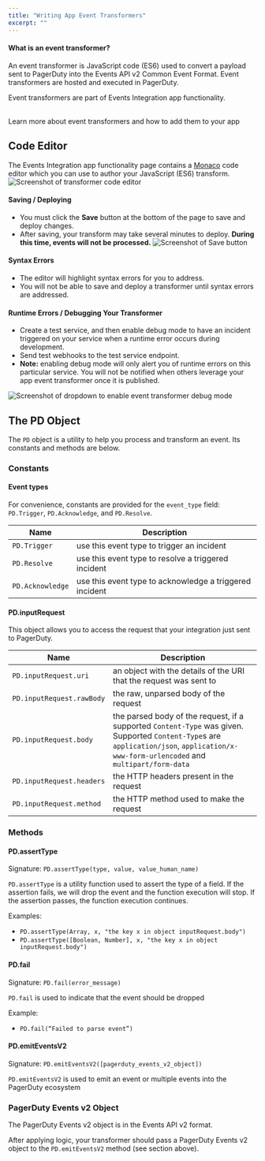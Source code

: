 ```yaml
---
title: "Writing App Event Transformers"
excerpt: ""
---
```



#### What is an event transformer?

An event transformer is JavaScript code (ES6) used to convert a payload sent to PagerDuty into the <Link to="/docs/events-api-v2/trigger-events/">Events API v2</Link> Common Event Format. Event transformers are hosted and executed in PagerDuty.

Event transformers are part of <Link to="/docs/app-integration-development/events-integration/">Events Integration</Link> app functionality.

<br/><Link to="/docs/app-integration-development/events-integration/#add-an-event-transformer">Learn more about event transformers and how to add them to your app</Link>


## Code Editor

The <Link to="/docs/app-integration-development/events-integration/">Events Integration</Link> app functionality page contains a [Monaco](https://github.com/microsoft/monaco-editor) code editor which you can use to author your JavaScript (ES6) transform.
![Screenshot of transformer code editor](transformer-editor.png)

#### Saving / Deploying
* You must click the **Save** button at the bottom of the page to save and deploy changes.
* After saving, your transform may take several minutes to deploy. **During this time, events will not be processed.**
![Screenshot of Save button](save-events-integration.png)

#### Syntax Errors
* The editor will highlight syntax errors for you to address.
* You will not be able to save and deploy a transformer until syntax errors are addressed.

#### Runtime Errors / Debugging Your Transformer
* <Link to="/docs/app-integration-development/events-integration/#test-your-integration">Create a test service</Link>, and then enable debug mode to have an incident triggered on your service when a runtime error occurs during development.
* Send test webhooks to the test service endpoint.
* **Note:** enabling debug mode will only alert you of runtime errors on this particular service. You will not be notified when others leverage your app event transformer once it is published.

![Screenshot of dropdown to enable event transformer debug mode](enable-debug-mode.png)


## The PD Object

The `PD` object is a utility to help you process and transform an event. Its constants and methods are below.

### Constants
#### Event types
For convenience, constants are provided for the `event_type` field: `PD.Trigger`, `PD.Acknowledge`, and `PD.Resolve`.

  Name            | Description
----------------- | -----------
`PD.Trigger`      | use this event type to trigger an incident
`PD.Resolve`      | use this event type to resolve a triggered incident
`PD.Acknowledge`  | use this event type to acknowledge a triggered incident

#### PD.inputRequest

This object allows you to access the request that your integration just sent to PagerDuty.

  Name                     | Description
-------------------------- | -----------
`PD.inputRequest.uri`      | an object with the details of the URI that the request was sent to
`PD.inputRequest.rawBody`  | the raw, unparsed body of the request
`PD.inputRequest.body`     | the parsed body of the request, if a supported `Content-Type` was given. Supported `Content-Type`s are `application/json`, `application/x-www-form-urlencoded` and `multipart/form-data`
`PD.inputRequest.headers`  | the HTTP headers present in the request
`PD.inputRequest.method`   | the HTTP method used to make the request

### Methods
#### PD.assertType
Signature: `PD.assertType(type, value, value_human_name)`

`PD.assertType` is a utility function used to assert the type of a field. If the assertion fails, we will drop the event and the function execution will stop. If the assertion passes, the function execution continues.

Examples:
  * `PD.assertType(Array, x, "the key x in object inputRequest.body")`
  * `PD.assertType([Boolean, Number], x, "the key x in object inputRequest.body")`

#### PD.fail
Signature: `PD.fail(error_message)`

`PD.fail` is used to indicate that the event should be dropped


Example:
* `PD.fail(“Failed to parse event”)`

#### PD.emitEventsV2
Signature: `PD.emitEventsV2([pagerduty_events_v2_object])`

`PD.emitEventsV2` is used to emit an event or multiple events into the PagerDuty ecosystem

### PagerDuty Events v2 Object
The PagerDuty Events v2 object is in the <Link to="/docs/events-api-v2/trigger-events/">Events API v2 format</Link>.

After applying logic, your transformer should pass a PagerDuty Events v2 object to the `PD.emitEventsV2` method (see section above).

